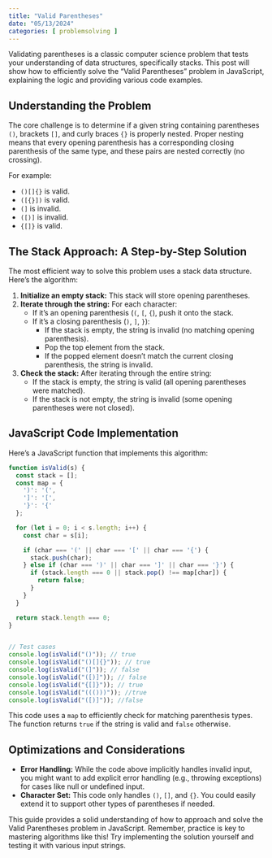 ```yaml
---
title: "Valid Parentheses"
date: "05/13/2024"
categories: [ problemsolving ]
---
```


Validating parentheses is a classic computer science problem that tests your understanding of data structures, specifically stacks.  This post will show how to efficiently solve the "Valid Parentheses" problem in JavaScript, explaining the logic and providing various code examples.

## Understanding the Problem

The core challenge is to determine if a given string containing parentheses `()`, brackets `[]`, and curly braces `{}` is properly nested.  Proper nesting means that every opening parenthesis has a corresponding closing parenthesis of the same type, and these pairs are nested correctly (no crossing).

For example:

* `()[]{}` is valid.
* `([{}])` is valid.
* `(]` is invalid.
* `([)]` is invalid.
* `{[]}` is valid.

## The Stack Approach: A Step-by-Step Solution

The most efficient way to solve this problem uses a stack data structure.  Here's the algorithm:

1. **Initialize an empty stack:** This stack will store opening parentheses.
2. **Iterate through the string:** For each character:
   - If it's an opening parenthesis (`(`, `[`, `{`), push it onto the stack.
   - If it's a closing parenthesis (`)`, `]`, `}`):
     - If the stack is empty, the string is invalid (no matching opening parenthesis).
     - Pop the top element from the stack.
     - If the popped element doesn't match the current closing parenthesis, the string is invalid.
3. **Check the stack:** After iterating through the entire string:
   - If the stack is empty, the string is valid (all opening parentheses were matched).
   - If the stack is not empty, the string is invalid (some opening parentheses were not closed).


## JavaScript Code Implementation

Here's a JavaScript function that implements this algorithm:

```javascript
function isValid(s) {
  const stack = [];
  const map = {
    ')': '(',
    ']': '[',
    '}': '{'
  };

  for (let i = 0; i < s.length; i++) {
    const char = s[i];

    if (char === '(' || char === '[' || char === '{') {
      stack.push(char);
    } else if (char === ')' || char === ']' || char === '}') {
      if (stack.length === 0 || stack.pop() !== map[char]) {
        return false;
      }
    }
  }

  return stack.length === 0;
}


// Test cases
console.log(isValid("()")); // true
console.log(isValid("()[]{}")); // true
console.log(isValid("(]")); // false
console.log(isValid("([)]")); // false
console.log(isValid("{[]}")); // true
console.log(isValid("((()))")); //true
console.log(isValid("([)]")); //false

```

This code uses a `map` to efficiently check for matching parenthesis types. The function returns `true` if the string is valid and `false` otherwise.


## Optimizations and Considerations

* **Error Handling:**  While the code above implicitly handles invalid input, you might want to add explicit error handling (e.g., throwing exceptions) for cases like null or undefined input.
* **Character Set:** This code only handles `()`, `[]`, and `{}`. You could easily extend it to support other types of parentheses if needed.


This guide provides a solid understanding of how to approach and solve the Valid Parentheses problem in JavaScript.  Remember, practice is key to mastering algorithms like this!  Try implementing the solution yourself and testing it with various input strings.

